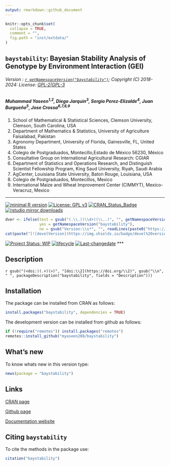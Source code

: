 ```yaml
---
output: rmarkdown::github_document
---
```


```r
knitr::opts_chunk$set(
  collapse = TRUE,
  comment = "",
  fig.path = "inst/extdata/"
)
```

## `baystability`: Bayesian Stability Analysis of Genotype by Environment Interaction (GEI)


###### Version : [`r getNamespaceVersion("baystability")`](https://myaseen208.com/baystability/); Copyright (C) 2018-2024: License: [GPL-2|GPL-3](https://www.r-project.org/Licenses/)


##### *Muhammad Yaseen^1,2^, Diego Jarquin^3^, Sergio Perez-Elizalde^4^,  Juan Burgueño^5^, Jose Crossa^6,7,8,9^*
  

1. School of Mathematical & Statistical Sciences, Clemson University, Clemson, South Carolina, USA
2. Department of Mathematics & Statistics, University of Agriculture Faisalabad, Pakistan
3. Agronomy Department, University of Florida, Gainesville, FL, United States
4. Colegio de Postgraduados, Montecillo,Estado de México 56230, México
5. Consultative Group on International Agricultural Research: CGIAR
6. Department of Statistics and Operations Research, and Distinguish Scientist Fellowship Program, King Saud University, Riyah, Saudi Arabia
7. AgCenter, Louisiana State University, Baton Rouge, Louisiana, USA
8. Colegio de Postgraduados, Montecillos, Mexico
9. International Maize and Wheat Improvement Center (CIMMYT), Mexico-Veracruz, Mexico 

***

[![minimal R version](https://img.shields.io/badge/R>%3D-3.5.0-6666ff.svg)](https://cran.r-project.org/)
[![License: GPL v3](https://img.shields.io/badge/License-GPL%20v3-blue.svg)](https://www.gnu.org/licenses/gpl-3.0)
[![CRAN_Status_Badge](https://www.r-pkg.org/badges/version-last-release/baystability)](https://cran.r-project.org/package=baystability)
[![rstudio mirror downloads](https://cranlogs.r-pkg.org/badges/grand-total/baystability?color=green)](https://CRAN.R-project.org/package=baystability)
<!-- [![packageversion](https://img.shields.io/badge/Package%20version-0.2.3.3-orange.svg)](https://github.com/myaseen208/baystability) -->

```r
dver <- ifelse(test = gsub("(.\\.)(\\d+)(\\..)", "", getNamespaceVersion("baystability")) != "",
               yes = getNamespaceVersion("baystability"),
               no = gsub("Version:\\s*", "", readLines(paste0("https://raw.githubusercontent.com/", "myaseen208/baystability", "/master/DESCRIPTION"))[grep("Version:", readLines(paste0("https://raw.githubusercontent.com/", "myaseen208/baystability", "/master/DESCRIPTION")))]))
cat(paste("[![develVersion](https://img.shields.io/badge/devel%20version-", dver, "-orange.svg)](https://github.com/myaseen208/baystability)", sep = ""))
```

<!-- [![GitHub Download Count](https://github-basic-badges.herokuapp.com/downloads/myaseen208/baystability/total.svg)] -->
[![Project Status: WIP](https://www.repostatus.org/badges/latest/inactive.svg)](https://www.repostatus.org/#inactive)
[![lifecycle](https://img.shields.io/badge/lifecycle-stable-brightgreen.svg)](https://lifecycle.r-lib.org/articles/stages.html#stable)
[![Last-changedate](https://img.shields.io/badge/last%20change-`r gsub('-', '--', Sys.Date())`-yellowgreen.svg)](https://github.com/myaseen208/baystability)
***

## Description
`r gsub("(<doi:)(.+)(>)", "[doi:\\2](https://doi.org/\\2)", gsub("\\n", " ", packageDescription("baystability", fields = "Description")))`

## Installation
The package can be installed from CRAN as follows:

```r
install.packages("baystability", dependencies = TRUE)
```



The development version can be installed from github as follows:

```r
if (!require("remotes")) install.packages("remotes")
remotes::install_github("myaseen208/baystability")
```



## What's new
To know whats new in this version type:

```r
news(package = "baystability")
```

## Links

[CRAN page](https://cran.r-project.org/package=baystability)

[Github page](https://github.com/myaseen208/baystability)

[Documentation website](https://myaseen208.com/baystability/)



## Citing `baystability`
To cite the methods in the package use:


```r
citation("baystability")
```
